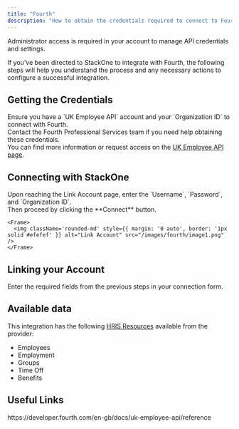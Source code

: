 ```yaml
---
title: "Fourth"
description: "How to obtain the credentials required to connect to Fourth."
---
```



<Note>
  Administrator access is required in your account to manage API credentials and settings.
</Note>

If you've been directed to StackOne to integrate with Fourth, the following steps will help you understand the process and any necessary actions to configure a successful integration.

## Getting the Credentials

<Steps>
    Ensure you have a `UK Employee API` account and your `Organization ID` to connect with Fourth.<br/>
    Contact the Fourth Professional Services team if you need help obtaining these credentials.<br/>
    You can find more information or request access on the <a href="https://developer.fourth.com/en-gb/uk-employee-api" target="_blank" rel="noopener">UK Employee API page</a>.
</Steps>

## Connecting with StackOne

<Steps>
  <Step title="Enter the Details">
    Upon reaching the Link Account page, enter the `Username`, `Password`, and `Organization ID`.<br/>
    Then proceed by clicking the **Connect** button.

    <Frame>
      <img className='rounded-md' style={{ margin: '0 auto', border: '1px solid #efefef' }} alt="Link Account" src="/images/fourth/image1.png" />
    </Frame>
  </Step>
</Steps>


## Linking your Account

Enter the required fields from the previous steps in your connection form.

<IntegrationFooter />

## Available data

This integration has the following [HRIS Resources](https://docs.stackone.com/reference/getting-started-with-your-api) available from the provider:
- Employees
- Employment
- Groups
- Time Off
- Benefits

## Useful Links
<Card title="API Reference" icon="link" href="https://developer.fourth.com/en-gb/docs/uk-employee-api/reference">
    https://developer.fourth.com/en-gb/docs/uk-employee-api/reference
</Card>